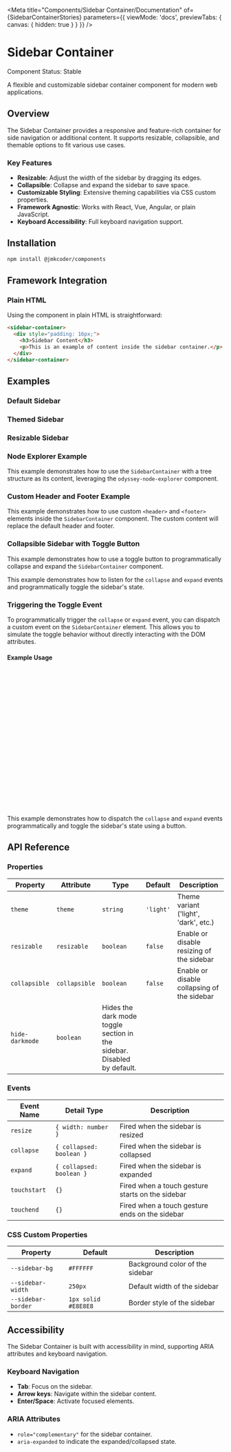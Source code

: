 
<Meta 
  title="Components/Sidebar Container/Documentation"
  of={SidebarContainerStories}
  parameters={{
    viewMode: 'docs',
    previewTabs: { 
      canvas: { hidden: true } 
    }
  }}
/>

# Sidebar Container

<div className="tip-wrapper">
  <span className="tip">Component Status: Stable</span>
</div>

A flexible and customizable sidebar container component for modern web applications.

## Overview

The Sidebar Container provides a responsive and feature-rich container for side navigation or additional content. It supports resizable, collapsible, and themable options to fit various use cases.

### Key Features

- **Resizable**: Adjust the width of the sidebar by dragging its edges.
- **Collapsible**: Collapse and expand the sidebar to save space.
- **Customizable Styling**: Extensive theming capabilities via CSS custom properties.
- **Framework Agnostic**: Works with React, Vue, Angular, or plain JavaScript.
- **Keyboard Accessibility**: Full keyboard navigation support.

## Installation

```bash
npm install @jmkcoder/components
```

## Framework Integration

### Plain HTML

Using the component in plain HTML is straightforward:

```html
<sidebar-container>
  <div style="padding: 16px;">
    <h3>Sidebar Content</h3>
    <p>This is an example of content inside the sidebar container.</p>
  </div>
</sidebar-container>
```

## Examples

### Default Sidebar

<Canvas of={Default} />

### Themed Sidebar

<Canvas of={Themed} />

### Resizable Sidebar

<Canvas of={Resizable} />

### Node Explorer Example

This example demonstrates how to use the `SidebarContainer` with a tree structure as its content, leveraging the `odyssey-node-explorer` component.

<Canvas of={WithNodeExplorer} />

### Custom Header and Footer Example

This example demonstrates how to use custom `<header>` and `<footer>` elements inside the `SidebarContainer` component. The custom content will replace the default header and footer.

<Canvas of={CustomHeaderFooter} />

### Collapsible Sidebar with Toggle Button

This example demonstrates how to use a toggle button to programmatically collapse and expand the `SidebarContainer` component.

<Canvas of={ToggleButtonStory} />

This example demonstrates how to listen for the `collapse` and `expand` events and programmatically toggle the sidebar's state.

### Triggering the Toggle Event

To programmatically trigger the `collapse` or `expand` event, you can dispatch a custom event on the `SidebarContainer` element. This allows you to simulate the toggle behavior without directly interacting with the DOM attributes.

#### Example Usage

```javascript
const sidebar = document.querySelector('sidebar-container');

// Trigger the collapse event
const collapseEvent = new CustomEvent('collapse', { detail: { collapsed: true } });
sidebar.dispatchEvent(collapseEvent);

// Trigger the expand event
const expandEvent = new CustomEvent('expand', { detail: { collapsed: false } });
sidebar.dispatchEvent(expandEvent);

// Toggle the sidebar programmatically
const toggleButton = document.querySelector('#toggle-button');
toggleButton.addEventListener('click', () => {
  const isCollapsed = sidebar.hasAttribute('collapsed');
  if (isCollapsed) {
    sidebar.dispatchEvent(expandEvent);
    sidebar.removeAttribute('collapsed');
  } else {
    sidebar.dispatchEvent(collapseEvent);
    sidebar.setAttribute('collapsed', '');
  }
});
```

This example demonstrates how to dispatch the `collapse` and `expand` events programmatically and toggle the sidebar's state using a button.

## API Reference

### Properties

| Property           | Attribute            | Type            | Default   | Description                                                 |
|--------------------|----------------------|-----------------|-----------|-------------------------------------------------------------|
| `theme`            | `theme`              | `string`        | `'light'` | Theme variant ('light', 'dark', etc.)                       |
| `resizable`        | `resizable`          | `boolean`       | `false`   | Enable or disable resizing of the sidebar                  |
| `collapsible`      | `collapsible`        | `boolean`       | `false`   | Enable or disable collapsing of the sidebar                |
| `hide-darkmode`    | `boolean`           | Hides the dark mode toggle section in the sidebar. Disabled by default. |

### Events

| Event Name         | Detail Type          | Description                                                 |
|--------------------|----------------------|-------------------------------------------------------------|
| `resize`           | `{ width: number }`  | Fired when the sidebar is resized                           |
| `collapse`         | `{ collapsed: boolean }` | Fired when the sidebar is collapsed                        |
| `expand`           | `{ collapsed: boolean }` | Fired when the sidebar is expanded                         |
| `touchstart`       | `{}`                | Fired when a touch gesture starts on the sidebar           |
| `touchend`         | `{}`                | Fired when a touch gesture ends on the sidebar             |

### CSS Custom Properties

| Property           | Default              | Description                                                 |
|--------------------|----------------------|-------------------------------------------------------------|
| `--sidebar-bg`     | `#FFFFFF`            | Background color of the sidebar                             |
| `--sidebar-width`  | `250px`              | Default width of the sidebar                                |
| `--sidebar-border` | `1px solid #E8E8E8`  | Border style of the sidebar                                 |

## Accessibility

The Sidebar Container is built with accessibility in mind, supporting ARIA attributes and keyboard navigation.

### Keyboard Navigation

- **Tab**: Focus on the sidebar.
- **Arrow keys**: Navigate within the sidebar content.
- **Enter/Space**: Activate focused elements.

### ARIA Attributes

- `role="complementary"` for the sidebar container.
- `aria-expanded` to indicate the expanded/collapsed state.